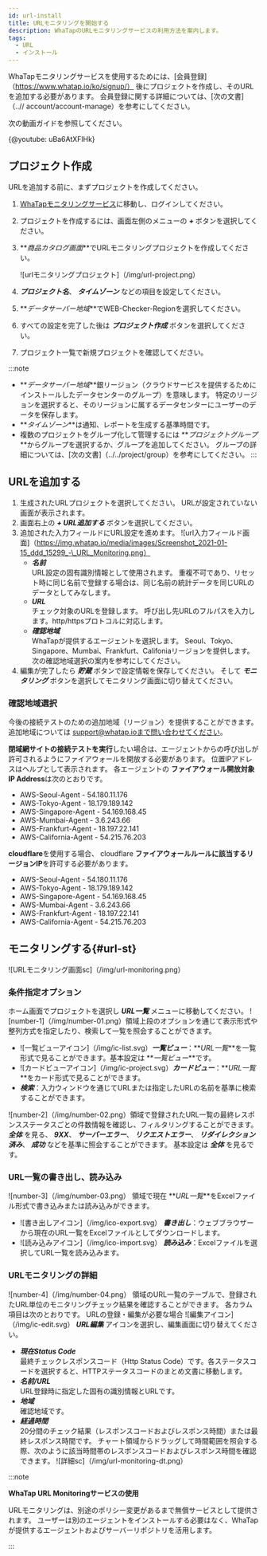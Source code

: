 ```yaml
---
id: url-install
title: URLモニタリングを開始する
description: WhaTapのURLモニタリングサービスの利用方法を案内します。
tags:
  - URL
  - インストール
---
```



WhaTapモニタリングサービスを使用するためには、[会員登録]（https://www.whatap.io/ko/signup/） 後にプロジェクトを作成し、そのURLを追加する必要があります。 会員登録に関する詳細については、[次の文書]（..// account/account-manage）を参考にしてください。

次の動画ガイドを参照してください。

{@youtube: uBa6AtXFlHk}

## プロジェクト作成

URLを追加する前に、まずプロジェクトを作成してください。

1.  [WhaTapモニタリングサービス](https://service.whatap.io)に移動し、ログインしてください。

2.  プロジェクトを作成するには、画面左側のメニューの **_+ <TR sid='project_add_btn'/>_** ボタンを選択してください。

3.  **_商品カタログ画面_**でURLモニタリングプロジェクトを作成してください。

    ![urlモニタリングプロジェクト]（/img/url-project.png）  

4.  **_プロジェクト名_**、 **_タイムゾーン_** などの項目を設定してください。

5.  **_データサーバー地域_**でWEB-Checker-Regionを選択してください。

6.  すべての設定を完了した後は **_プロジェクト作成_** ボタンを選択してください。

7.  プロジェクト一覧で新規プロジェクトを確認してください。

:::note

-   **_データサーバー地域_**銀リージョン（クラウドサービスを提供するためにインストールしたデータセンターのグループ）を意味します。 特定のリージョンを選択すると、そのリージョンに属するデータセンターにユーザーのデータを保存します。
-   **_タイムゾーン_**は通知、レポートを生成する基準時間です。
-   複数のプロジェクトをグループ化して管理するには **_プロジェクトグループ_**からグループを選択するか、グループを追加してください。 グループの詳細については、[次の文書]（../../project/group）を参考にしてください。
:::

<!-- 

확인 지역 선택

접속 테스트 수행을 위한 에이전트의 위치는 Seoul과 Tokyo, Singapore, Mumbai, Frankfurt, California 총 6개를 제공합니다. 향후 접속 테스트를 위한 추가 리전을 제공할 수 있습니다. 추가 리전에 대해서는 support@whatap.io로 문의하세요.

**폐쇄망 사이트의 접속 테스트를 수행**하고자 하는 경우 에이전트로부터의 호출이 허용되도록 방화벽을 오픈해야 할 수 있습니다. 각 에이전트의 **방화벽 오픈 대상 IP Address**는 다음과 같습니다.

* AWS-Seoul-Agent - 54.180.11.176
* AWS-Tokyo-Agent - 18.179.189.142
* AWS-Singapore-Agent - 54.169.168.45
* AWS-Mumbai-Agent - 3.6.243.66
* AWS-Frankfurt-Agent - 18.197.22.141
* AWS-California-Agent - 54.215.76.203

**cloudflare**를 사용하는 경우 cloudflare **방화벽 규칙에 해당하는 리전 IP**를 허용해야 합니다.
* AWS-Seoul-Agent - 54.180.11.176
* AWS-Tokyo-Agent - 18.179.189.142
* AWS-Singapore-Agent - 54.169.168.45
* AWS-Mumbai-Agent - 3.6.243.66
* AWS-Frankfurt-Agent - 18.197.22.141
* AWS-California-Agent - 54.215.76.203 

-->

## URLを追加する

1.  生成されたURLプロジェクトを選択してください。 URLが設定されていない画面が表示されます。
2.  画面右上の **_+ URL追加する_** ボタンを選択してください。 
3.  追加された入力フィールドにURL設定を進めます。
    ![url入力フィールド画面]（https://img.whatap.io/media/images/Screenshot_2021-01-15_ddd_15299_-\_URL_Monitoring.png）
    -   **_名前_**<br/>
          URL設定の固有識別情報として使用されます。 重複不可であり、リセット時に同じ名前で登録する場合は、同じ名前の統計データを同じURLのデータとしてみなします。
    -   **_URL_**<br/>
          チェック対象のURLを登録します。 呼び出し先URLのフルパスを入力します。http/httpsプロトコルに対応します。
    -   **_確認地域_**<br/>
          WhaTapが提供するエージェントを選択します。 Seoul、Tokyo、Singapore、Mumbai、Frankfurt、Califoniaリージョンを提供します。 次の確認地域選択の案内を参考にしてください。
4.  編集が完了したら **_貯蔵_** ボタンで設定情報を保存してください。 そして **_モニタリング_** ボタンを選択してモニタリング画面に切り替えてください。

### 確認地域選択

今後の接続テストのための追加地域（リージョン）を提供することができます。 追加地域については support@whatap.ioまで問い合わせてください。

**閉域網サイトの接続テストを実行**したい場合は、エージェントからの呼び出しが許可されるようにファイアウォールを開放する必要があります。 位置IPアドレスはヘルプとして表示されます。 各エージェントの **ファイアウォール開放対象IP Address**は次のとおりです。

-   AWS-Seoul-Agent - 54.180.11.176
-   AWS-Tokyo-Agent - 18.179.189.142
-   AWS-Singapore-Agent - 54.169.168.45
-   AWS-Mumbai-Agent - 3.6.243.66
-   AWS-Frankfurt-Agent - 18.197.22.141
-   AWS-California-Agent - 54.215.76.203

**cloudflare**を使用する場合、 cloudflare **ファイアウォールルールに該当するリージョンIP**を許可する必要があります。

-   AWS-Seoul-Agent - 54.180.11.176
-   AWS-Tokyo-Agent - 18.179.189.142
-   AWS-Singapore-Agent - 54.169.168.45
-   AWS-Mumbai-Agent - 3.6.243.66
-   AWS-Frankfurt-Agent - 18.197.22.141
-   AWS-California-Agent - 54.215.76.203 

<!-- 

위치 IP 주소가 도움말로 표시됩니다. 폐쇄망에서 서비스 중인 URL을 등록하여 모니터링하고자 하는 경우 해당 IP에 대한 방화벽 설정이 열려있어야 합니다.

 ![url 프로젝트 확인](https://img.whatap.io/media/user_guide_url/2_CreatedProject.png)

URL 목록 내보내기, 가져오기

현재 URL 목록을 엑셀 파일 형식으로 내보내거나 가져올 수 있습니다. 

1. 생성된 프로젝트를 선택해 ***URL 목록*** 메뉴로 이동하세요.
1. 화면 우측 상단의 ![내보내기 아이콘](/img/ico-export.svg) ***내보내기*** 버튼을 선택하세요.
1. 웹 브라우저에서 현재 URL 목록을 엑셀 파일로 다운로드합니다.
1. 화면 우측 상단의 ![가져오기 아이콘](/img/ico-import.svg) ***가져오기*** 버튼을 선택하세요.
1. 엑셀 파일을 선택하세요.

-->

<!-- 
* 화면 우측 상단의 ![내보내기 아이콘](/img/ico-export.svg) ***내보내기*** 버튼을 선택하면 현재 URL 목록을 엑셀 파일 형식으로 내보낼 수 있습니다.
* 화면 우측 상단의 ![가져오기 아이콘](/img/ico-import.svg) ***가져오기*** 버튼을 선택하면 엑셀 파일 형식의 URL 목록을 가져올 수 있습니다.
1. 지원 리전 외의 환경에서 URL 체크를 수행하고자 하는 경우 support@whatap.io로 문의하세요. 
California 총 6개의 리전 위치를 제공합니다.
-->

## モニタリングする{#url-st}

<!-- 모니터링 화면으로 전환 후 모니터링을 수행합니다. -->

![URLモニタリング画面sc]（/img/url-monitoring.png）

### 条件指定オプション

ホーム画面でプロジェクトを選択し **_URL一覧_** メニューに移動してください。 ![number-1]（/img/number-01.png）領域上段のオプションを通じて表示形式や整列方式を指定したり、検索して一覧を照会することができます。

-   ![一覧ビューアイコン]（/img/ic-list.svg）**_一覧ビュー_**：**_URL一覧_**を一覧形式で見ることができます。基本設定は **_一覧ビュー_**です。 
-   ![カードビューアイコン]（/img/ic-project.svg）**_カードビュー_**：**_URL一覧_**をカード形式で見ることができます。
-   **_検索_**：入力ウィンドウを通じてURLまたは指定したURLの名前を基準に検索することができます。

![number-2]（/img/number-02.png）領域で登録されたURL一覧の最終レスポンスステータスごとの件数情報を確認し、フィルタリングすることができます。 **_全体_** を見る、 **_9XX_**、 **_サーバーエラー_**、 **_リクエストエラー_**、 **_リダイレクション済み_**、 **_成功_** などを基準に照会することができます。 基本設定は **_全体_** を見るです。 

### URL一覧の書き出し、読み込み

![number-3]（/img/number-03.png） 領域で現在 **_URL一覧_**をExcelファイル形式で書き込みまたは読み込みができます。 

-   ![書き出しアイコン]（/img/ico-export.svg） **_書き出し_**：ウェブブラウザーから現在のURL一覧をExcelファイルとしてダウンロードします。
-   ![読み込みアイコン]（/img/ico-import.svg） **_読み込み_**：Excelファイルを選択してURL一覧を読み込みます。 

<!-- ![URL 모니터링 화면](/img/url-added-feature.png) -->

### URLモニタリングの詳細

![number-4]（/img/number-04.png） 領域のURL一覧のテーブルで、登録されたURL単位のモニタリングチェック結果を確認することができます。 各カラム項目は次のとおりです。 URLの登録・編集が必要な場合 ![編集アイコン]（/img/ic-edit.svg） **_URL編集_** アイコンを選択し、編集画面に切り替えてください。

-   **_現在Status Code_**<br/>
      最終チェックレスポンスコード（Http Status Code）です。各ステータスコードを選択すると、HTTPステータスコードのまとめ文書に移動します。
-   **_名前/URL_**<br/>
      URL登録時に指定した固有の識別情報とURLです。
-   **_地域_**<br/>
      確認地域です。
-   **_経過時間_**<br/>
      20分間のチェック結果（レスポンスコードおよびレスポンス時間）または最終レスポンス時間です。 チャート領域からドラッグして時間範囲を照会する際、次のように該当時間帯のレスポンスコードおよびレスポンス時間を確認できます。
      ![詳細sc]（/img/url-monitoring-dt.png）

:::note 

**WhaTap URL Monitoringサービスの使用**

URLモニタリングは、別途のポリシー変更があるまで無償サービスとして提供されます。 ユーザーは別のエージェントをインストールする必要はなく、WhaTapが提供するエージェントおよびサーバーリポジトリを活用します。

:::

<!-- 

![](https://img.whatap.io/media/images/Screenshot_2021-01-15_URL_Testing_34_-_URL_Monitoring.png)

* ***가용성 %***  
    조회된 구간의 정보를 기준으로 전체 체크 결과 건수 대비 정상 응답(응답 코드 200~399) 건수의 비중을 %로 표시합니다.

![가져오기 아이콘](/img/ico-import.svg) ***가져오기***
![내보내기 아이콘](/img/ico-export.svg)

-->
